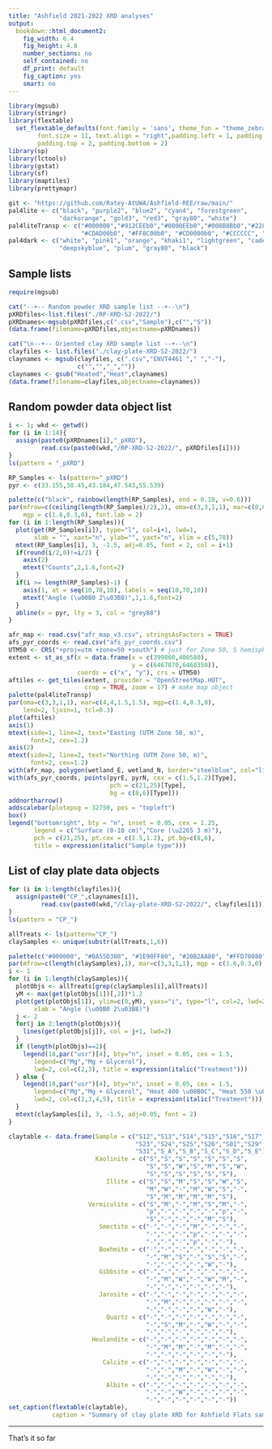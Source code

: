 ```yaml
---
title: "Ashfield 2021-2022 XRD analyses"
output: 
  bookdown::html_document2:
    fig_width: 6.4
    fig_height: 4.8
    number_sections: no
    self_contained: no
    df_print: default
    fig_caption: yes
    smart: no
---
```


```r
library(mgsub)
library(stringr)
library(flextable)
  set_flextable_defaults(font.family = 'sans', theme_fun = "theme_zebra", 
        font.size = 11, text.align = "right",padding.left = 1, padding.right = 1,
        padding.top = 2, padding.bottom = 2)
library(sp)
library(lctools)
library(gstat)
library(sf)
library(maptiles)
library(prettymapr)
```

```r
git <- "https://github.com/Ratey-AtUWA/Ashfield-REE/raw/main/"
pal4lite <- c("black", "purple2", "blue2", "cyan4", "forestgreen", 
              "darkorange", "gold3", "red3", "gray80", "white")
pal4liteTransp <- c("#000000","#912CEEb0","#0000EEb0","#008B8Bb0","#228B22b0",
                    "#CDAD00b0", "#FF8C00b0", "#CD0000b0", "#CCCCCC", "#FFFFFF")
pal4dark <- c("white", "pink1", "orange", "khaki1", "lightgreen", "cadetblue1", 
              "deepskyblue", "plum", "gray80", "black")
```

## Sample lists

```r
require(mgsub)

cat("--+-- Random powder XRD sample list --+--\n")
pXRDfiles<-list.files("./RP-XRD-S2-2022/")
pXRDnames<-mgsub(pXRDfiles,c(".csv","Sample"),c("","S"))
(data.frame(filename=pXRDfiles,objectname=pXRDnames))

cat("\n--+-- Oriented clay XRD sample list --+--\n")
clayfiles <- list.files("./clay-plate-XRD-S2-2022/")
claynames <- mgsub(clayfiles, c(".csv","ENVT4461 "," ","-"),
                   c("","","_",""))
claynames <- gsub("Heated","Heat",claynames)
(data.frame(filename=clayfiles,objectname=claynames))
```

## Random powder data object list

```r
i <- 1; wkd <- getwd()
for (i in 1:14){
  assign(paste0(pXRDnames[i],"_pXRD"), 
         read.csv(paste0(wkd,"/RP-XRD-S2-2022/", pXRDfiles[i])))
}
ls(pattern = "_pXRD")
```

```r
RP_Samples <- ls(pattern="_pXRD")
pyr <- c(33.155,38.45,43.184,47.543,55.539)

palette(c("black", rainbow(length(RP_Samples), end = 0.18, v=0.6)))
par(mfrow=c(ceiling(length(RP_Samples)/2),2), oma=c(3,3,1,1), mar=c(0,0,0,0), 
    mgp = c(1.6,0.3,0), font.lab = 2)
for (i in 1:length(RP_Samples)){
  plot(get(RP_Samples[i]), type="l", col=i+1, lwd=1,
       xlab = "", xaxt="n", ylab="", yaxt="n", xlim = c(5,78))
  mtext(RP_Samples[i], 3, -1.5, adj=0.05, font = 2, col = i+1)
  if(round(i/2,0)!=i/2) {
    axis(2)
    mtext("Counts",2,1.6,font=2)
  }
  if(i >= length(RP_Samples)-1) {
    axis(1, at = seq(10,70,10), labels = seq(10,70,10))
    mtext("Angle (\u00B0 2\u03B8)",1,1.6,font=2)
  }
  abline(v = pyr, lty = 3, col = "grey88")
}
```

```r
afr_map <- read.csv("afr_map_v3.csv", stringsAsFactors = TRUE)
afs_pyr_coords <- read.csv("afs_pyr_coords.csv")
UTM50 <- CRS("+proj=utm +zone=50 +south") # just for Zone 50, S hemisphere!
extent <- st_as_sf(x = data.frame(x = c(399860,400580), 
                                  y = c(6467870,6468350)), 
                   coords = c("x", "y"), crs = UTM50)
aftiles <- get_tiles(extent, provider = "OpenStreetMap.HOT", 
                     crop = TRUE, zoom = 17) # make map object
palette(pal4liteTransp)
par(oma=c(3,3,1,1), mar=c(4,4,1.5,1.5), mgp=c(1.4,0.3,0), 
    lend=2, ljoin=1, tcl=0.3)
plot(aftiles)
axis(1)
mtext(side=1, line=2, text="Easting (UTM Zone 50, m)",
      font=2, cex=1.2)
axis(2)
mtext(side=2, line=2, text="Northing (UTM Zone 50, m)",
      font=2, cex=1.2)
with(afr_map, polygon(wetland_E, wetland_N, border="steelblue", col="lightblue"))
with(afs_pyr_coords, points(pyrE, pyrN, cex = c(1.5,1.2)[Type], 
                            pch = c(21,25)[Type], 
                            bg = c(8,6)[Type]))
addnortharrow()
addscalebar(plotepsg = 32750, pos = "topleft")
box()
legend("bottomright", bty = "n", inset = 0.05, cex = 1.25,
       legend = c("Surface (0-10 cm)","Core (\u2265 3 m)"),
       pch = c(21,25), pt.cex = c(1.5,1.2), pt.bg=c(8,6),
       title = expression(italic("Sample type")))
```

## List of clay plate data objects

```r
for (i in 1:length(clayfiles)){
  assign(paste0("CP_",claynames[i]), 
         read.csv(paste0(wkd,"/clay-plate-XRD-S2-2022/", clayfiles[i])))
}
ls(pattern = "CP_")
```

```r
allTreats <- ls(pattern="CP_")
claySamples <- unique(substr(allTreats,1,6))

palette(c("#000000", "#BA55D380", "#1E90FF80", "#20B2AA80", "#FFD70080"))
par(mfrow=c(length(claySamples),1), mar=c(3,3,1,1), mgp = c(1.6,0.3,0), font.lab = 2)
i <- 1
for (i in 1:length(claySamples)){
  plotObjs <- allTreats[grep(claySamples[i],allTreats)]
  yM <- max(get(plotObjs[1])[,2])*1.2
  plot(get(plotObjs[1]), ylim=c(0,yM), yaxs="i", type="l", col=2, lwd=2,
       xlab = "Angle (\u00B0 2\u03B8)")
  j <- 2
  for(j in 2:length(plotObjs)){
    lines(get(plotObjs[j]), col = j+1, lwd=2)
  }
  if (length(plotObjs)==2){
    legend(18,par("usr")[4], bty="n", inset = 0.05, cex = 1.5, 
       legend=c("Mg","Mg + Glycerol"), 
       lwd=2, col=c(2,3), title = expression(italic("Treatment")))
  } else {
    legend(18,par("usr")[4], bty="n", inset = 0.05, cex = 1.5, 
       legend=c("Mg","Mg + Glycerol", "Heat 400 \u00B0C", "Heat 550 \u00B0C"), 
       lwd=2, col=c(2,3,4,5), title = expression(italic("Treatment")))
  }
  mtext(claySamples[i], 3, -1.5, adj=0.05, font = 2)
}
```

```r
claytable <- data.frame(Sample = c("S12","S13","S14","S15","S16","S17","S22",
                                   "S23","S24","S25","S26","S01","S29","S30",
                                   "S31","S_A","S_B","S_C","S_D","S_E"),
                        Kaolinite = c("S","S","S","S","S","S","S",
                                      "S","S","W","S","M","S","W",
                                      "S","S","S","S","S","S"),
                           Illite = c("S","S","M","S","S","W","S",
                                      "M","W","-","M","W","S","-",
                                      "S","M","M","M","M","S"),
                      Vermiculite = c("S","M","-","M","S","M","-",
                                      "p","-","-","-","-","p","-",
                                      "S","-","-","-","M","S"),
                         Smectite = c("-","-","-","M","-","-","-",
                                      "-","-","-","p","-","-","-",
                                      "-","-","-","p","-","-"),
                         Boehmite = c("-","-","-","-","-","-","-",
                                      "-","M","S","-","S","S","-",
                                      "-","-","-","-","W","-"),
                         Gibbsite = c("-","-","-","-","-","-","-",
                                      "-","M","W","-","W","M","-",
                                      "-","-","-","-","-","-"),
                         Jarosite = c("-","-","-","-","-","-","-",
                                      "-","M","-","-","-","-","-",
                                      "-","-","-","-","W","-"),
                           Quartz = c("-","-","-","-","-","-","-",
                                      "-","S","M","-","W","-","-",
                                      "-","-","-","-","-","-"),
                       Heulandite = c("-","-","-","-","-","-","-",
                                      "-","M","M","-","M","-","-",
                                      "-","-","-","-","-","-"),
                          Calcite = c("-","-","-","-","-","-","-",
                                      "-","-","M","-","W","-","-",
                                      "-","-","-","-","-","-"),
                           Albite = c("-","-","-","-","-","-","-",
                                      "-","-","W","-","-","-","-",
                                      "-","-","-","-","-","-"))
set_caption(flextable(claytable),
            caption = "Summary of clay plate XRD for Ashfield Flats samples 2022. (S = strong, M = medium, W = weak, p = possible, - = absent)")
```

<hr>

That's it so far
